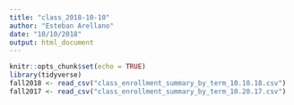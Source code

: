 ```yaml
---
title: "class_2018-10-10"
author: "Esteban Arellano"
date: "10/10/2018"
output: html_document
---
```


```r
knitr::opts_chunk$set(echo = TRUE)
library(tidyverse)
fall2018 <- read_csv("class_enrollment_summary_by_term_10.10.18.csv")
fall2017 <- read_csv("class_enrollment_summary_by_term_10.20.17.csv")
```

